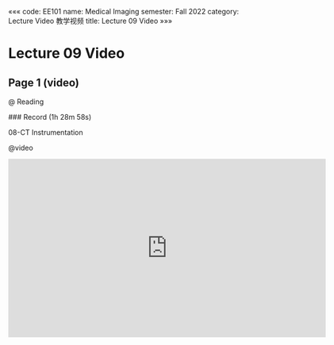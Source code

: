 «««
code: EE101
name: Medical Imaging
semester: Fall 2022
category: Lecture Video 教学视频
title: Lecture 09 Video
»»»

# Lecture 09 Video

## Page 1 (video)

@ Reading

<div class="markdown-body">
### Record (1h 28m 58s)

08-CT  Instrumentation
</div>

@video

<iframe src="https://sbbrisk.com/e/uqw52eww3lxq.html" frameborder=0 marginwidth=0 marginheight=0 scrolling=no width=640 height=360 allowfullscreen></iframe>
